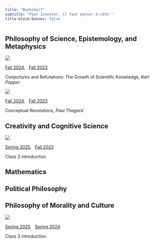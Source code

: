 ```yaml
---
title: "Bookshelf"
subtitle: "Pour inventer, il faut penser à côté."
title-block-banner: false
---
```



## Philosophy of Science, Epistemology, and Metaphysics

::: {.grid}

::: {.g-col-12 .g-col-md-2}
![](files/images/placeholder1.jpg)

:::

::: {.g-col-12 .g-col-md-10}

[Fall 2024](https://www.google.com), &nbsp; [Fall 2023](https://www.google.com)

Conjectures and Refutations: The Growth of Scientific Knowledge, _Karl Popper_

:::

::: {.g-col-12 .g-col-md-2}
![](files/images/placeholder1.jpg)

:::

::: {.g-col-12 .g-col-md-10}

[Fall 2024](https://www.google.com), &nbsp; [Fall 2023](https://www.google.com)

Conceptual Revolutions, _Paul Thagard_

:::


:::


## Creativity and Cognitive Science

::: {.grid}

::: {.g-col-12 .g-col-md-2}
![](files/images/placeholder2.JPG)

:::

::: {.g-col-12 .g-col-md-10}

[Spring 2025](https://www.google.com), &nbsp; [Fall 2023](https://www.google.com)

Class 2 introduction.

:::

:::

## Mathematics


## Political Philosophy


## Philosophy of Morality and Culture

::: {.grid}

::: {.g-col-12 .g-col-md-2}
![](files/images/placeholder3.JPG)

:::

::: {.g-col-12 .g-col-md-10}

[Spring 2025](https://www.google.com), &nbsp; [Spring 2024](https://www.google.com)

Class 3 introduction. 

:::

:::


